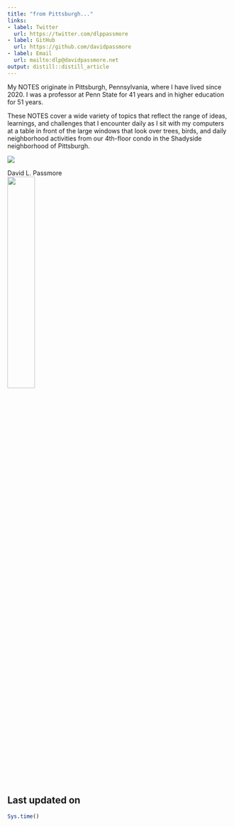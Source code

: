```yaml
---
title: "from Pittsburgh..."
links:
- label: Twitter
  url: https://twitter.com/dlppassmore
- label: GitHub
  url: https://github.com/davidpassmore
- label: Email
  url: mailto:dlp@davidpassmore.net
output: distill::distill_article
---
```


My NOTES originate in Pittsburgh, Pennsylvania, where I have lived since 2020. I was a professor at Penn State for 41 years and in higher education for 51 years.

These NOTES cover a wide variety of topics that reflect the range of ideas, learnings, and challenges that I encounter daily as I sit with my computers at a table in front of the large windows that look over trees, birds, and daily neighborhood activities from our 4th-floor condo in the Shadyside neighborhood of Pittsburgh.

![](pittsburg_1920.jpg)
\

David L. Passmore \
![](dlp_signature.jpg){width=35%}

## Last updated on {.appendix}
```r
Sys.time()
```


